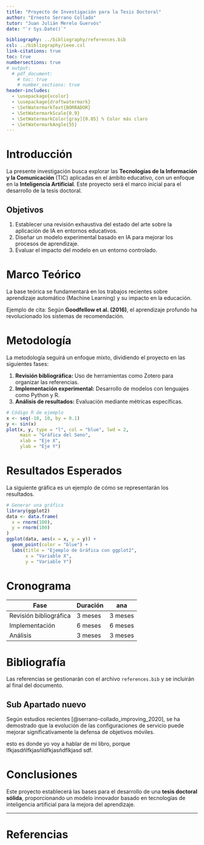 ```yaml
---
title: "Proyecto de Investigación para la Tesis Doctoral"
author: "Ernesto Serrano Collado"
tutor: "Juan Julián Merelo Guervós"
date: "`r Sys.Date()`"

bibliography: ../bibliography/references.bib
csl: ../bibliography/ieee.csl
link-citations: true
toc: true
numbersections: true
# output:
  # pdf_document:
    # toc: true
    # number_sections: true
header-includes:
  - \usepackage{xcolor}
  - \usepackage{draftwatermark}
  - \SetWatermarkText{BORRADOR}
  - \SetWatermarkScale{0.9}
  - \SetWatermarkColor[gray]{0.85} % Color más claro
  - \SetWatermarkAngle{55}
---
```



# Introducción

La presente investigación busca explorar las **Tecnologías de la Información y la Comunicación** (TIC) aplicadas en el ámbito educativo, con un enfoque en la **Inteligencia Artificial**. Este proyecto será el marco inicial para el desarrollo de la tesis doctoral.

## Objetivos

1. Establecer una revisión exhaustiva del estado del arte sobre la aplicación de IA en entornos educativos.
2. Diseñar un modelo experimental basado en IA para mejorar los procesos de aprendizaje.
3. Evaluar el impacto del modelo en un entorno controlado.

# Marco Teórico

La base teórica se fundamentará en los trabajos recientes sobre aprendizaje automático (Machine Learning) y su impacto en la educación.

Ejemplo de cita: Según **Goodfellow et al. (2016)**, el aprendizaje profundo ha revolucionado los sistemas de recomendación.

# Metodología

La metodología seguirá un enfoque mixto, dividiendo el proyecto en las siguientes fases:

1. **Revisión bibliográfica:** Uso de herramientas como Zotero para organizar las referencias.
2. **Implementación experimental:** Desarrollo de modelos con lenguajes como Python y R.
3. **Análisis de resultados:** Evaluación mediante métricas específicas.

```r
# Código R de ejemplo
x <- seq(-10, 10, by = 0.1)
y <- sin(x)
plot(x, y, type = "l", col = "blue", lwd = 2,
     main = "Gráfica del Seno",
     xlab = "Eje X",
     ylab = "Eje Y")
```

# Resultados Esperados

La siguiente gráfica es un ejemplo de cómo se representarán los resultados.

```r
# Generar una gráfica
library(ggplot2)
data <- data.frame(
  x = rnorm(100),
  y = rnorm(100)
)
ggplot(data, aes(x = x, y = y)) +
  geom_point(color = "blue") +
  labs(title = "Ejemplo de Gráfica con ggplot2",
       x = "Variable X",
       y = "Variable Y")
```

# Cronograma

| Fase                   | Duración |ana      |
|------------------------|----------|---------|
| Revisión bibliográfica | 3 meses  |3 meses  |
| Implementación         | 6 meses  |6 meses  |
| Análisis               | 3 meses  |3 meses  |

# Bibliografía

Las referencias se gestionarán con el archivo `references.bib` y se incluirán al final del documento.

## Sub Apartado nuevo

Según estudios recientes [@serrano-collado_improving_2020], se ha demostrado que la evolución de las configuraciones de servicio puede mejorar significativamente la defensa de objetivos móviles.

esto es donde yo voy a hablar de mi libro, porque lfkjasdñlfkjasñldfkjasñdflkjasd
sdf.

# Conclusiones

Este proyecto establecerá las bases para el desarrollo de una **tesis doctoral sólida**, proporcionando un modelo innovador basado en tecnologías de inteligencia artificial para la mejora del aprendizaje.

---

# Referencias


